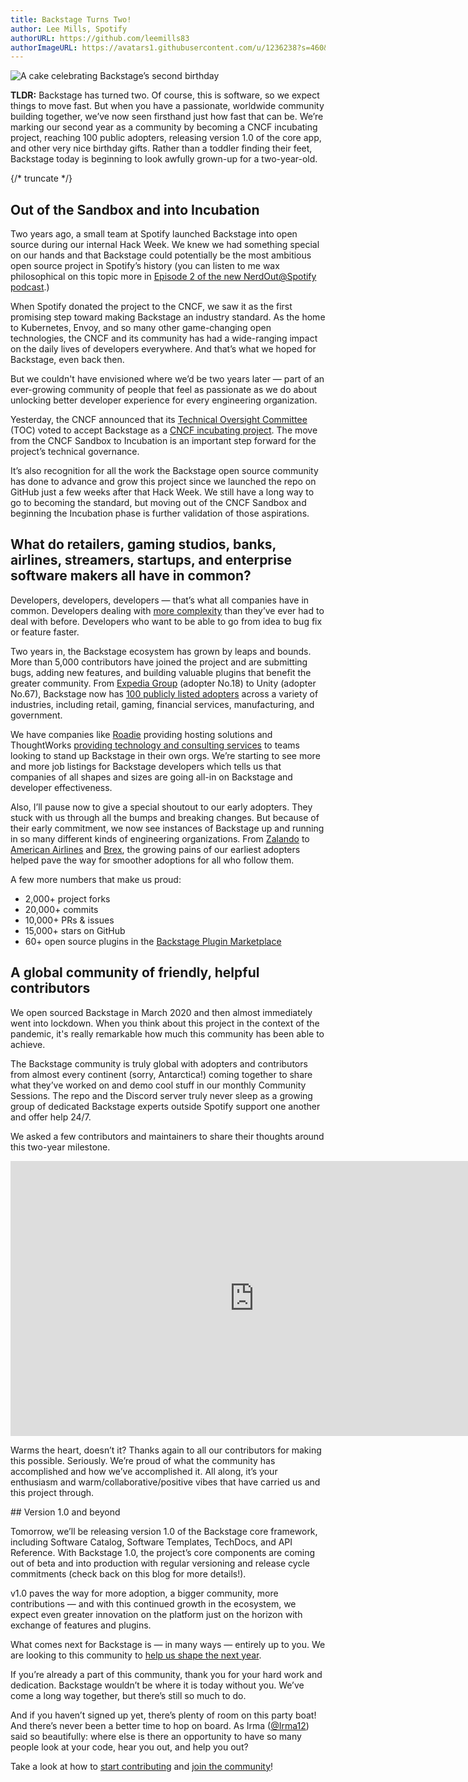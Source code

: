 ```yaml
---
title: Backstage Turns Two!
author: Lee Mills, Spotify
authorURL: https://github.com/leemills83
authorImageURL: https://avatars1.githubusercontent.com/u/1236238?s=460&v=4
---
```


![A cake celebrating Backstage’s second birthday](assets/22-03-16/backstage-2nd-birthday.gif)

**TLDR:** Backstage has turned two. Of course, this is software, so we expect things to move fast. But when you have a passionate, worldwide community building together, we’ve now seen firsthand just how fast that can be. We’re marking our second year as a community by becoming a CNCF incubating project, reaching 100 public adopters, releasing version 1.0 of the core app, and other very nice birthday gifts. Rather than a toddler finding their feet, Backstage today is beginning to look awfully grown-up for a two-year-old.


{/* truncate */}

## Out of the Sandbox and into Incubation

Two years ago, a small team at Spotify launched Backstage into open source during our internal Hack Week. We knew we had something special on our hands and that Backstage could potentially be the most ambitious open source project in Spotify’s history (you can listen to me wax philosophical on this topic more in [Episode 2 of the new NerdOut@Spotify podcast](https://open.spotify.com/episode/332yTwGiILGKTS7dsHCj2P?si=pX9xTzB2SgmsROdlLLr24A).)

When Spotify donated the project to the CNCF, we saw it as the first promising step toward making Backstage an industry standard. As the home to Kubernetes, Envoy, and so many other game-changing open technologies, the CNCF and its community has had a wide-ranging impact on the daily lives of developers everywhere. And that’s what we hoped for Backstage, even back then.

But we couldn't have envisioned where we’d be two years later — part of an ever-growing community of people that feel as passionate as we do about unlocking better developer experience for every engineering organization.

Yesterday, the CNCF announced that its [Technical Oversight Committee](https://github.com/cncf/toc) (TOC) voted to accept Backstage as a [CNCF incubating project](https://www.cncf.io/blog/2022/03/15/backstage-project-joins-the-cncf-incubator/). The move from the CNCF Sandbox to Incubation is an important step forward for the project’s technical governance.

It’s also recognition for all the work the Backstage open source community has done to advance and grow this project since we launched the repo on GitHub just a few weeks after that Hack Week. We still have a long way to go to becoming the standard, but moving out of the CNCF Sandbox and beginning the Incubation phase is further validation of those aspirations.

## What do retailers, gaming studios, banks, airlines, streamers, startups, and enterprise software makers all have in common?

Developers, developers, developers — that’s what all companies have in common. Developers dealing with [more complexity](https://youtu.be/85TQEpNCaU0) than they’ve ever had to deal with before. Developers who want to be able to go from idea to bug fix or feature faster.

Two years in, the Backstage ecosystem has grown by leaps and bounds. More than 5,000 contributors have joined the project and are submitting bugs, adding new features, and building valuable plugins that benefit the greater community. From [Expedia Group](https://backstage.spotify.com/blog/measuring-backstage-proof-of-value-at-expedia/) (adopter No.18) to Unity (adopter No.67), Backstage now has [100 publicly listed adopters](https://github.com/backstage/backstage/blob/master/ADOPTERS.md) across a variety of industries, including retail, gaming, financial services, manufacturing, and government.

We have companies like [Roadie](http://roadie.io) providing hosting solutions and ThoughtWorks [providing technology and consulting services](https://www.thoughtworks.com/en-us/about-us/news/2021/thoughtworks-is-collaborating-with-spotify-to-deliver-better-dev) to teams looking to stand up Backstage in their own orgs. We’re starting to see more and more job listings for Backstage developers which tells us that companies of all shapes and sizes are going all-in on Backstage and developer effectiveness.

Also, I’ll pause now to give a special shoutout to our early adopters. They stuck with us through all the bumps and breaking changes. But because of their early commitment, we now see instances of Backstage up and running in so many different kinds of engineering organizations. From [Zalando](https://youtu.be/6sg5uMCLxTA) to [American Airlines](https://backstage.spotify.com/blog/adopter-spotlight/american-airlines-runway/) and [Brex](https://backstage.spotify.com/blog/community-session/11-brex-backstage-upgrade-helper/), the growing pains of our earliest adopters helped pave the way for smoother adoptions for all who follow them.

A few more numbers that make us proud:

- 2,000+ project forks
- 20,000+ commits
- 10,000+ PRs & issues
- 15,000+ stars on GitHub
- 60+ open source plugins in the [Backstage Plugin Marketplace](https://backstage.io/plugins)

## A global community of friendly, helpful contributors

We open sourced Backstage in March 2020 and then almost immediately went into lockdown. When you think about this project in the context of the pandemic, it's really remarkable how much this community has been able to achieve.

The Backstage community is truly global with adopters and contributors from almost every continent (sorry, Antarctica!) coming together to share what they’ve worked on and demo cool stuff in our monthly Community Sessions. The repo and the Discord server truly never sleep as a growing group of dedicated Backstage experts outside Spotify support one another and offer help 24/7.

We asked a few contributors and maintainers to share their thoughts around this two-year milestone.

<iframe width="780" height="440" src="https://www.youtube.com/embed/-j-waaybcH0" frameBorder="0" allow="accelerometer; autoplay; encrypted-media; gyroscope; picture-in-picture" allowFullScreen></iframe>

Warms the heart, doesn’t it? Thanks again to all our contributors for making this possible. Seriously. We’re proud of what the community has accomplished and how we’ve accomplished it. All along, it’s your enthusiasm and warm/collaborative/positive vibes that have carried us and this project through.

## Version 1.0 and beyond

Tomorrow, we’ll be releasing version 1.0 of the Backstage core framework, including Software Catalog, Software Templates, TechDocs, and API Reference. With Backstage 1.0, the project’s core components are coming out of beta and into production with regular versioning and release cycle commitments (check back on this blog for more details!).

v1.0 paves the way for more adoption, a bigger community, more contributions — and with this continued growth in the ecosystem, we expect even greater innovation on the platform just on the horizon with exchange of features and plugins.

What comes next for Backstage is — in many ways — entirely up to you. We are looking to this community to [help us shape the next year](https://backstage.io/docs/overview/roadmap).

If you’re already a part of this community, thank you for your hard work and dedication. Backstage wouldn’t be where it is today without you. We’ve come a long way together, but there’s still so much to do.

And if you haven’t signed up yet, there’s plenty of room on this party boat! And there’s never been a better time to hop on board. As Irma ([@Irma12](https://github.com/Irma12)) said so beautifully: where else is there an opportunity to have so many people look at your code, hear you out, and help you out?

Take a look at how to [start contributing](https://github.com/backstage/backstage/blob/master/CONTRIBUTING.md) and [join the community](https://github.com/backstage/community)!

